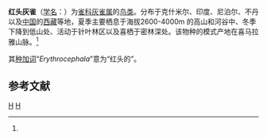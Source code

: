 {{Speciesbox
| genus = Pyrrhula
| species = erythrocephala
| image = Red-headed Bullfinch.jpg
| status = LC
| status_system = IUCN3.1
| status_ref = <ref>{{IUCN|id=22720665 |title=''Pyrrhula erythrocephala'' |assessor=BirdLife International |assessor-link=BirdLife International |version=2013.2 |year=2012 |accessdate=26 November 2013}}</ref>
| authority = (Vigors, 1832)<ref name='id4309'>{{cite web| url =http://www.bioinfo.cn/db05/BjdwSpecies.php?action=view&id=4309| title =红头灰雀| work =《中国动物物种编目数据库》| publisher =中国科学院微生物研究所| author =中国科学院动物研究所| accessdate =2009-04-04| deadurl =yes| archiveurl =https://web.archive.org/web/20160305075322/http://www.bioinfo.cn/db05/BjdwSpecies.php?action=view&id=4309| archivedate =2016-03-05}}</ref>
}}

'''红头灰雀'''（[[学名|学名]]：{{lang|la|''Pyrrhula erythrocephala''}}）为[[雀科|雀科]][[灰雀属|灰雀属]]的[[鸟类|鸟类]]。分布于克什米尔、印度、尼泊尔、不丹以及[[中国|中国]]的[[西藏|西藏]]等地，夏季主要栖息于海拔2600-4000m 的高山和河谷中、冬季下降到低山处、活动于针叶林区以及喜栖于密林深处。该物种的模式产地在喜马拉雅山脉。<ref name='id4309'/>

其[[种加词|种加词]]“''Erythrocephala''”意为“红头的”。

== 参考文献 ==
{{reflist}}

{{taxonbar}}

[[Category:灰雀属|H]]
[[Category:1832年描述的鸟类|H]]


{{雀形目小作品}}